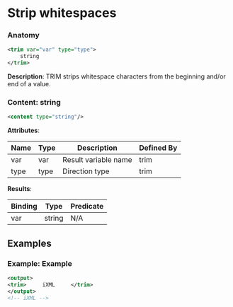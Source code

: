 # Strip whitespaces

### Anatomy

```xml
<trim var="var" type="type">
    string
</trim>
```

 **Description**:
 TRIM strips whitespace characters from the beginning and/or end of a value.

### Content: string

```xml
<content type="string"/>
```

**Attributes**:

| Name | Type | Description | Defined By |
| ---- | ---- | ----------- | ---------- |
| var | var | Result variable name | trim |
| type | type | Direction type | trim |


**Results**:

| Binding | Type | Predicate |
| ------- | ---- | --------- |
| var | string | N/A |


## Examples

### Example: Example

```xml
<output>
<trim>     iXML     </trim>
</output>
<!-- iXML -->
```

